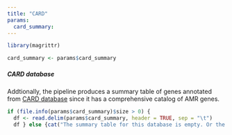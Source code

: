 ```yaml
---
title: "CARD"
params:
  card_summary:
---
```

```r
library(magrittr)

card_summary <- params$card_summary
```

##### CARD database

Addtionally, the pipeline produces a summary table of genes annotated from [CARD database](https://card.mcmaster.ca/) since it has a comprehensive catalog of AMR genes.

```r
if (file.info(params$card_summary)$size > 0) {
  df <- read.delim(params$card_summary, header = TRUE, sep = "\t")
  df } else {cat("The summary table for this database is empty. Or the database was not used, or no element were found!")}
```